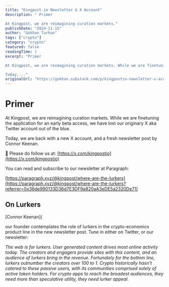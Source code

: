 ```yaml
---
title: "Kingpost.io Newsletter & X Account"
description: " Primer

At Kingpost, we are reimagining curation markets."
publishDate: "2024-11-15"
author: "Gokhan Turhan"
tags: ["crypto"]
category: "crypto"
featured: false
readingTime: 1
excerpt: "Primer

At Kingpost, we are reimagining curation markets. While we are finetuning the application for an early beta access, we have lost our originary X aka Twitter account out of the blue.

Today,..."
originalUrl: "https://gokhan.substack.com/p/kingpostio-newsletter-x-account"
---
```


# Primer

At Kingpost, we are reimagining curation markets. While we are finetuning the application for an early beta access, we have lost our originary X aka Twitter account out of the blue.

Today, we are back with a new X account, and a fresh newsletter post by Connor Keenan.

🤴 Please do follow us at: [https://x.com/kingpostio](https://x.com/kingpostio)

You can read and subscribe to our newsletter at Paragraph:

[https://paragraph.xyz/@kingpost/where-are-the-lurkers](https://paragraph.xyz/@kingpost/where-are-the-lurkers?referrer=0x36de990133D36d7E3DF9a820aA3eDE5a2320De71)

## On Lurkers

[Connor Keenan](

<TwitterEmbed url="https://twitter.com/i/status/1857212340909044199" />

our founder contemplates the role of lurkers in the crypto-economics product line in the new newsletter post. Tune in either on Twitter, or our newsletter:

*The web is for lurkers. User generated content drives most online activity today. The creators and engagers provide sites with this content, and an audience of lurkers bring in the revenue. Fortunately for the bottom line, lurkers outnumber the creators over 100 to 1. Crypto historically hasn't catered to these passive users, with its communities comprised solely of active token holders. For crypto apps to reach the broadest audiences, they need more than speculative utility, they need lurker appeal.*